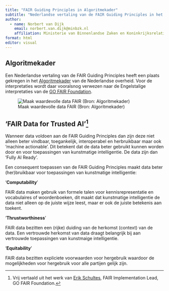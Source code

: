 ```yaml
---
title: "FAIR Guiding Principles in Algoritmekader"
subtitle: "Nederlandse vertaling van de FAIR Guiding Principles in het Algoritmekader, "
author:
  - name: Norbert van Dijk
    email: norbert.van.dijk@minbzk.nl
    affiliation: Ministerie van Binnenlandse Zaken en Koninkrijksrelaties
format: html
editor: visual
---
```


## Algoritmekader

Een Nederlandse vertaling van de FAIR Guiding Principles heeft een plaats gekregen in het [Algoritmekader](https://minbzk.github.io/Algoritmekader/voldoen-aan-wetten-en-regels/maatregelen/3-dat-12-fair-data/?h=) van de Nederlandse overheid. Voor de interpretaties wordt daar vooralsnog verwezen naar de Engelstalige interpretaties van de [GO FAIR Foundation](https://www.gofair.foundation/).

![Maak waardevolle data FAIR (Bron: Algoritmekader)](/docs/img/algoritmekader-fair.png)

## 'FAIR Data for Trusted AI'[^1]

[^1]: Vrij vertaald uit het werk van [Erik Schultes](https://orcid.org/0000-0001-8888-635X), FAIR Implementation Lead, GO FAIR Foundation.

Wanneer data voldoen aan de FAIR Guiding Principles dan zijn deze niet alleen beter vindbaar, toegankelijk, interoperabel en herbruikbaar maar ook 'machine actionable'. Dit betekent dat de data beter gebruikt kunnen worden door en voor toepassingen van kunstmatige intelligentie. De data zijn dan 'Fully AI Ready'.

Een consequent toepassen van de FAIR Guiding Principles maakt data beter (her)bruikbaar voor toepassingen van kunstmatige intelligentie:

'**Computability**'

FAIR data maken gebruik van formele talen voor kennisrepresentatie en vocabulaires of woordenboeken, dit maakt dat kunstmatige intelligentie de data niet alleen op de juiste wijze leest, maar er ook de juiste betekenis aan toekent.

'**Thrustworthiness**'

FAIR data bezitten een (rijke) duiding van de herkomst (context) van de data. Een vertrouwde herkomst van data draagt belangrijk bij aan vertrouwde toepassingen van kunstmaige intelligentie.

'**Equitability**'

FAIR data bezitten expliciete voorwaarden voor hergebruik waardoor de mogelijkheden voor hergebruik voor alle partijen gelijk zijn.
